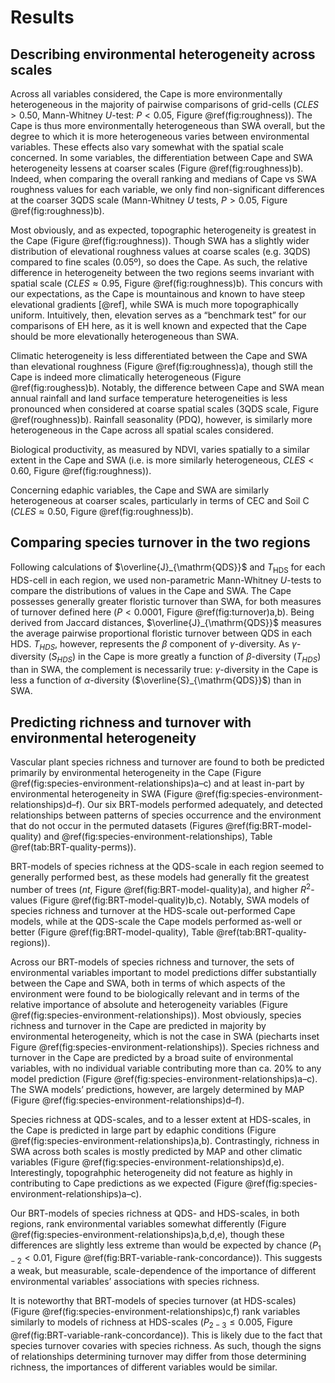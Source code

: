 # Results

## Describing environmental heterogeneity across scales

Across all variables considered, the Cape is more environmentally heterogeneous in the majority of pairwise comparisons of grid-cells ($CLES > 0.50$, Mann-Whitney $U$-test: $P < 0.05$, Figure \@ref(fig:roughness)). The Cape is thus more environmentally heterogeneous than SWA overall, but the degree to which it is more heterogeneous varies between environmental variables. These effects also vary somewhat with the spatial scale concerned. In some variables, the differentiation between Cape and SWA heterogeneity lessens at coarser scales (Figure \@ref(fig:roughness)b). Indeed, when comparing the overall ranking and medians of Cape vs SWA roughness values for each variable, we only find non-significant differences at the coarser 3QDS scale (Mann-Whitney $U$ tests, $P > 0.05$, Figure \@ref(fig:roughness)b).

Most obviously, and as expected, topographic heterogeneity is greatest in the Cape (Figure \@ref(fig:roughness)). Though SWA has a slightly wider distribution of elevational roughness values at coarse scales (e.g. 3QDS) compared to fine scales (0.05º), so does the Cape. As such, the relative difference in heterogeneity between the two regions seems invariant with spatial scale ($CLES \approx 0.95$, Figure \@ref(fig:roughness)b). This concurs with our expectations, as the Cape is mountainous and known to have steep elevational gradients [@ref], while SWA is much more topographically uniform.
Intuitively, then, elevation serves as a "benchmark test" for our comparisons of EH here, as it is well known and expected that the Cape should be more elevationally heterogeneous than SWA.

Climatic heterogeneity is less differentiated between the Cape and SWA than elevational roughness (Figure \@ref(fig:roughness)a), though still the Cape is indeed more climatically heterogeneous (Figure \@ref(fig:roughess)b). Notably, the difference between Cape and SWA mean annual rainfall and land surface temperature heterogeneities is less pronounced when considered at coarse spatial scales (3QDS scale, Figure \@ref(roughness)b). Rainfall seasonality (PDQ), however, is similarly more heterogeneous in the Cape across all spatial scales considered.

Biological productivity<!--TODO: expand what NDVI "means"-->, as measured by NDVI, varies spatially to a similar extent in the Cape and SWA (i.e. is more similarly heterogeneous, $CLES < 0.60$, Figure \@ref(fig:roughness)).

Concerning edaphic variables, the Cape and SWA are similarly heterogeneous at coarser scales, particularly in terms of CEC and Soil C ($CLES \approx 0.50$, Figure \@ref(fig:roughness)b).

## Comparing species turnover in the two regions

Following calculations of $\overline{J}_{\mathrm{QDS}}$ and $T_{\mathrm{HDS}}$ for each HDS-cell in each region, we used non-parametric Mann-Whitney $U$-tests to compare the distributions of values in the Cape and SWA. The Cape possesses generally greater floristic turnover than SWA, for both measures of turnover defined here ($P < 0.0001$, Figure \@ref(fig:turnover)a,b). Being derived from Jaccard distances, $\overline{J}_{\mathrm{QDS}}$ measures the average pairwise proportional floristic turnover between QDS in each HDS. $T_{HDS}$, however, represents the $\beta$ component of $\gamma$-diversity. As $\gamma$-diversity ($S_{HDS}$) in the Cape is more greatly a function of $\beta$-diversity ($T_{HDS}$) than in SWA, the complement is necessarily true: $\gamma$-diversity in the Cape is less a function of $\alpha$-diversity ($\overline{S}_{\mathrm{QDS}}$) than in SWA.

## Predicting richness and turnover with environmental heterogeneity

Vascular plant species richness and turnover are found to both be predicted primarily by environmental heterogeneity in the Cape (Figure \@ref(fig:species-environment-relationships)a--c) and at least in-part by environmental heterogeneity in SWA (Figure \@ref(fig:species-environment-relationships)d--f). Our six BRT-models performed adequately, and detected relationships between patterns of species occurrence and the environment that do not occur in the permuted datasets (Figures \@ref(fig:BRT-model-quality) and \@ref(fig:species-environment-relationships), Table \@ref(tab:BRT-quality-perms)).

BRT-models of species richness at the QDS-scale in each region seemed to generally performed best, as these models had generally fit the greatest number of trees ($nt$, Figure \@ref(fig:BRT-model-quality)a), and higher $R^2$-values (Figure \@ref(fig:BRT-model-quality)b,c). Notably, SWA models of species richness and turnover at the HDS-scale out-performed Cape models, while at the QDS-scale the Cape models performed as-well or better (Figure \@ref(fig:BRT-model-quality), Table \@ref(tab:BRT-quality-regions)).

Across our BRT-models of species richness and turnover, the sets of environmental variables important to model predictions differ substantially between the Cape and SWA, both in terms of which aspects of the environment were found to be biologically relevant and in terms of the relative importance of absolute and heterogeneity variables (Figure \@ref(fig:species-environment-relationships)). Most obviously, species richness and turnover in the Cape are predicted in majority by environmental heterogeneity, which is not the case in SWA (piecharts inset Figure \@ref(fig:species-environment-relationships)). Species richness and turnover in the Cape are predicted by a broad suite of environmental variables, with no individual variable contributing more than ca. 20% to any model prediction (Figure \@ref(fig:species-environment-relationships)a--c). The SWA models' predictions, however, are largely determined by MAP (Figure \@ref(fig:species-environment-relationships)d--f).

Species richness at QDS-scales, and to a lesser extent at HDS-scales, in the Cape is predicted in large part by edaphic conditions (Figure \@ref(fig:species-environment-relationships)a,b). Contrastingly, richness in SWA across both scales is mostly predicted by MAP and other climatic variables (Figure \@ref(fig:species-environment-relationships)d,e). Interestingly, topograhphic heterogeneity did not feature as highly in contributing to Cape predictions as we expected (Figure \@ref(fig:species-environment-relationships)a--c).

Our BRT-models of species richness at QDS- and HDS-scales, in both regions, rank environmental variables somewhat differently (Figure \@ref(fig:species-environment-relationships)a,b,d,e), though these differences are slightly less extreme than would be expected by chance ($P_{1-2} < 0.01$, Figure \@ref(fig:BRT-variable-rank-concordance)). This suggests a weak, but measurable, scale-dependence of the importance of different environmental variables' associations with species richness.

It is noteworthy that BRT-models of species turnover (at HDS-scales) (Figure \@ref(fig:species-environment-relationships)c,f) rank variables similarly to models of richness at HDS-scales ($P_{2-3} \le 0.005$, Figure \@ref(fig:BRT-variable-rank-concordance)). This is likely due to the fact that species turnover covaries with species richness. As such, though the signs of relationships determining turnover may differ from those determining richness, the importances of different variables would be similar.
